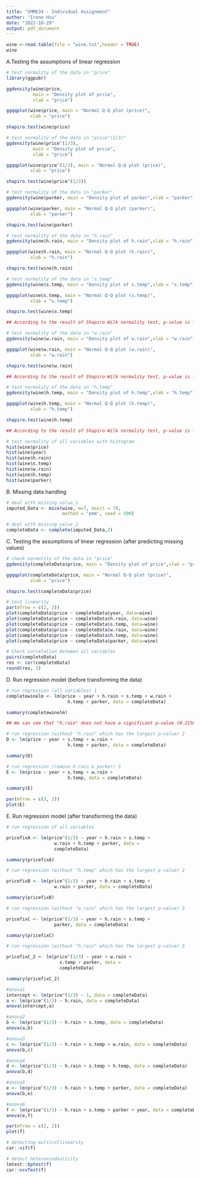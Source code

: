```yaml
---
title: "SMM634 - Individual Assignment"
author: "Irene Hsu"
date: "2022-10-29"
output: pdf_document
---
```

```r
wine <-read.table(file = "wine.txt",header = TRUE)
wine
```
A.Testing the assumptions of linear regression

```r
# test normality of the data in "price"
library(ggpubr)

ggdensity(wine$price, 
          main = "Density plot of prcie",
          xlab = "price")

ggqqplot(wine$price, main = "Normal Q-Q plot (price)",
         xlab = "price")

shapiro.test(wine$price)
```

```r
# test normality of the data in "price^(1/3)"
ggdensity(wine$price^(1/3), 
          main = "Density plot of prcie",
          xlab = "price")

ggqqplot(wine$price^(1/3), main = "Normal Q-Q plot (price)",
         xlab = "price")

shapiro.test(wine$price^(1/3))
```


```r
# test normality of the data in "parker"
ggdensity(wine$parker, main = "Density plot of parker",xlab = "parker")

ggqqplot(wine$parker, main = "Normal Q-Q plot (parker)",
         xlab = "parker")

shapiro.test(wine$parker)
```

```r
# test normality of the data in "h.rain"
ggdensity(wine$h.rain, main = "Density plot of h.rain",xlab = "h.rain")

ggqqplot(wine$h.rain, main = "Normal Q-Q plot (h.rain)",
         xlab = "h.rain")

shapiro.test(wine$h.rain)
```

```r
# test normality of the data in "s.temp"
ggdensity(wine$s.temp, main = "Density plot of s.temp",xlab = "s.temp")

ggqqplot(wine$s.temp, main = "Normal Q-Q plot (s.temp)",
         xlab = "s.temp")

shapiro.test(wine$s.temp)

## According to the result of Shapiro-Wilk normality test, p-value is larger than 0.05 which means that the null hypothesis can not be rejected and the data is normally distributed.
```

```r
# test normality of the data in "w.rain"
ggdensity(wine$w.rain, main = "Density plot of w.rain",xlab = "w.rain")

ggqqplot(wine$w.rain, main = "Normal Q-Q plot (w.rain)",
         xlab = "w.rain")

shapiro.test(wine$w.rain)

## According to the result of Shapiro-Wilk normality test, p-value is larger than 0.05 which means that the null hypothesis can not be rejected and the data is normally distributed.
```

```r
# test normality of the data in "h.temp"
ggdensity(wine$h.temp, main = "Density plot of h.temp",xlab = "h.temp")

ggqqplot(wine$h.temp, main = "Normal Q-Q plot (h.temp)",
         xlab = "h.temp")

shapiro.test(wine$h.temp)

## According to the result of Shapiro-Wilk normality test, p-value is larger than 0.05 which means that the null hypothesis can not be rejected and the data is normally distributed.
```

```r
# test normality of all variables with histogram
hist(wine$price)
hist(wine$year)
hist(wine$h.rain)
hist(wine$s.temp)
hist(wine$w.rain)
hist(wine$h.temp)
hist(wine$parker)
```

B. Missing data handling

```r
# deal with missing value_1
imputed_Data <- mice(wine, m=7, maxit = 70, 
                     method = 'pmm', seed = 500)
```

```r
# deal with missing value_2
completeData <- complete(imputed_Data,2)
```

C. Testing the assumptions of linear regression (after predicting missing values)

```r
# check normality of the data in "price"
ggdensity(completeData$price, main = "Density plot of price",xlab = "price")

ggqqplot(completeData$price, main = "Normal Q-Q plot (price)",
         xlab = "price")

shapiro.test(completeData$price)
```

```r
# test linearity
par(mfrow = c(2, 3))
plot(completeData$price ~ completeData$year, data=wine)
plot(completeData$price ~ completeData$h.rain, data=wine)
plot(completeData$price ~ completeData$s.temp, data=wine)
plot(completeData$price ~ completeData$w.rain, data=wine)
plot(completeData$price ~ completeData$h.temp, data=wine)
plot(completeData$price ~ completeData$parker, data=wine)
```

```r
# Check correlation between all variables
pairs(completeData)
res <- cor(completeData)
round(res, 3)
```

D. Run regression model (before transforming the data)

```r
# run regression (all variables) 1
completewinelm <- lm(price ~ year + h.rain + s.temp + w.rain + 
                       h.temp + parker, data = completeData)

summary(completewinelm)

## We can see that "h.rain" does not have a significant p-value (0.21567), and "h.temp" have an insignificant p-value (0.05471).
```

```r
# run regression (without "h.rain" which has the largest p-value) 2
D <- lm(price ~ year + s.temp + w.rain + 
                       h.temp + parker, data = completeData)

summary(D)
```

```r
# run regression (remove h.rain & parker) 3
E <- lm(price ~ year + s.temp + w.rain + 
                       h.temp, data = completeData)

summary(E)
```

```r
par(mfrow = c(2, 2))
plot(E)
```

E. Run regression model (after transforming the data)

```r
# run regression of all variables

pricefixA <- lm(price^(1/3) ~ year + h.rain + s.temp + 
                  w.rain + h.temp + parker, data = 
                  completeData)

summary(pricefixA)
```

```r
# run regression (without "h.temp" which has the largest p-value) 2

pricefixB <- lm(price^(1/3) ~ year + h.rain + s.temp + 
                  w.rain + parker, data = completeData)

summary(pricefixB)
```

```r
# run regression (without "w.rain" which has the largest p-value) 3

pricefixC <- lm(price^(1/3) ~ year + h.rain + s.temp + 
                  parker, data = completeData)

summary(pricefixC)
```

```r
# run regression (without "h.rain" which has the largest p-value) 3

pricefixC_2 <- lm(price^(1/3) ~ year + w.rain + 
                    s.temp + parker, data = 
                    completeData)

summary(pricefixC_2)
```

```r
#anova1
intercept <- lm(price^(1/3) ~ 1, data = completeData)
a <- lm(price^(1/3) ~ h.rain, data = completeData)
anova(intercept,a)
```

```r
#anova2
b <- lm(price^(1/3) ~ h.rain + s.temp, data = completeData)
anova(a,b)
```

```r
#anova3
c <- lm(price^(1/3) ~ h.rain + s.temp + w.rain, data = completeData)
anova(b,c)
```

```r
#anova4
d <- lm(price^(1/3) ~ h.rain + s.temp + h.temp, data = completeData)
anova(b,d)
```

```r
#anova5
e <- lm(price^(1/3) ~ h.rain + s.temp + parker, data = completeData)
anova(b,e)
```

```r
#anova6
f <- lm(price^(1/3) ~ h.rain + s.temp + parker + year, data = completeData)
anova(e,f)
```

```r
par(mfrow = c(2, 2))
plot(f)
```

```r
# detecting multicollinearity
car::vif(f)
```

```r
# detect heteroscedasticity
lmtest::bptest(f)
car::ncvTest(f)
```

